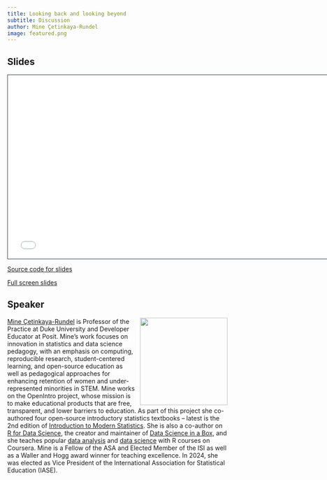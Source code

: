 ```yaml
---
title: Looking back and looking beyond
subtitle: Discussion
author: Mine Çetinkaya-Rundel
image: featured.png
---
```


## Slides

```{=html}
<iframe class="slide-deck" src="/talks/5-discussion/discussion.html" height="420" width="747" style="border: 1px solid #2e3846;"></iframe>
```
[Source code for slides](https://github.com/mine-cetinkaya-rundel/quarto-world-of-possibilities-jsm24/tree/main/talks/5-discussion)

[Full screen slides](https://mine-cetinkaya-rundel.github.io/quarto-world-of-possibilities-jsm24/talks/5-discussion/discussion.html)

## Speaker

![](mine.png){style="float: right; padding-left: 10px;" fig-alt="Photo of Mine Çetinkaya-Rundel" width="200"}

[Mine Çetinkaya-Rundel](https://mine-cr.com/) is Professor of the Practice at Duke University and Developer Educator at Posit.
Mine's work focuses on innovation in statistics and data science pedagogy, with an emphasis on computing, reproducible research, student-centered learning, and open-source education as well as pedagogical approaches for enhancing retention of women and under-represented minorities in STEM.
Mine works on the OpenIntro project, whose mission is to make educational products that are free, transparent, and lower barriers to education.
As part of this project she co-authored four open-source introductory statistics textbooks – latest is the 2nd edition of [Introduction to Modern Statistics](https://openintro-ims2.netlify.app/).
She is also a co-author on [R for Data Science](https://r4ds.hadley.nz/), the creator and maintainer of [Data Science in a Box](https://datasciencebox.org/), and she teaches popular [data analysis](https://www.coursera.org/specializations/statistics) and [data science](https://www.coursera.org/learn/data-visualization-transformation-r) with R courses on Coursera.
Mine is a Fellow of the ASA and Elected Member of the ISI as well as a Waller and Hogg award winner for teaching excellence.
In 2024, she was elected as Vice President of the International Association for Statistical Education (IASE).

